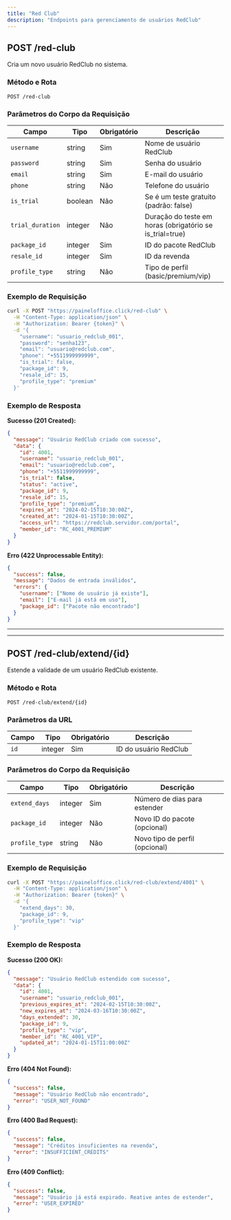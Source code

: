 ```yaml
---
title: "Red Club"
description: "Endpoints para gerenciamento de usuários RedClub"
---
```


## POST /red-club

Cria um novo usuário RedClub no sistema.

### Método e Rota
```
POST /red-club
```

### Parâmetros do Corpo da Requisição

| Campo | Tipo | Obrigatório | Descrição |
|-------|------|-------------|-----------|
| `username` | string | Sim | Nome de usuário RedClub |
| `password` | string | Sim | Senha do usuário |
| `email` | string | Sim | E-mail do usuário |
| `phone` | string | Não | Telefone do usuário |
| `is_trial` | boolean | Não | Se é um teste gratuito (padrão: false) |
| `trial_duration` | integer | Não | Duração do teste em horas (obrigatório se is_trial=true) |
| `package_id` | integer | Sim | ID do pacote RedClub |
| `resale_id` | integer | Sim | ID da revenda |
| `profile_type` | string | Não | Tipo de perfil (basic/premium/vip) |

### Exemplo de Requisição

```bash
curl -X POST "https://paineloffice.click/red-club" \
  -H "Content-Type: application/json" \
  -H "Authorization: Bearer {token}" \
  -d '{
    "username": "usuario_redclub_001",
    "password": "senha123",
    "email": "usuario@redclub.com",
    "phone": "+5511999999999",
    "is_trial": false,
    "package_id": 9,
    "resale_id": 15,
    "profile_type": "premium"
  }'
```

### Exemplo de Resposta

**Sucesso (201 Created):**
```json
{
  "message": "Usuário RedClub criado com sucesso",
  "data": {
    "id": 4001,
    "username": "usuario_redclub_001",
    "email": "usuario@redclub.com",
    "phone": "+5511999999999",
    "is_trial": false,
    "status": "active",
    "package_id": 9,
    "resale_id": 15,
    "profile_type": "premium",
    "expires_at": "2024-02-15T10:30:00Z",
    "created_at": "2024-01-15T10:30:00Z",
    "access_url": "https://redclub.servidor.com/portal",
    "member_id": "RC_4001_PREMIUM"
  }
}
```

**Erro (422 Unprocessable Entity):**
```json
{
  "success": false,
  "message": "Dados de entrada inválidos",
  "errors": {
    "username": ["Nome de usuário já existe"],
    "email": ["E-mail já está em uso"],
    "package_id": ["Pacote não encontrado"]
  }
}
```

---

---

## POST /red-club/extend/{id}

Estende a validade de um usuário RedClub existente.

### Método e Rota
```
POST /red-club/extend/{id}
```

### Parâmetros da URL

| Campo | Tipo | Obrigatório | Descrição |
|-------|------|-------------|-----------|
| `id` | integer | Sim | ID do usuário RedClub |

### Parâmetros do Corpo da Requisição

| Campo | Tipo | Obrigatório | Descrição |
|-------|------|-------------|-----------|
| `extend_days` | integer | Sim | Número de dias para estender |
| `package_id` | integer | Não | Novo ID do pacote (opcional) |
| `profile_type` | string | Não | Novo tipo de perfil (opcional) |

### Exemplo de Requisição

```bash
curl -X POST "https://paineloffice.click/red-club/extend/4001" \
  -H "Content-Type: application/json" \
  -H "Authorization: Bearer {token}" \
  -d '{
    "extend_days": 30,
    "package_id": 9,
    "profile_type": "vip"
  }'
```

### Exemplo de Resposta

**Sucesso (200 OK):**
```json
{
  "message": "Usuário RedClub estendido com sucesso",
  "data": {
    "id": 4001,
    "username": "usuario_redclub_001",
    "previous_expires_at": "2024-02-15T10:30:00Z",
    "new_expires_at": "2024-03-16T10:30:00Z",
    "days_extended": 30,
    "package_id": 9,
    "profile_type": "vip",
    "member_id": "RC_4001_VIP",
    "updated_at": "2024-01-15T11:00:00Z"
  }
}
```

**Erro (404 Not Found):**
```json
{
  "success": false,
  "message": "Usuário RedClub não encontrado",
  "error": "USER_NOT_FOUND"
}
```

**Erro (400 Bad Request):**
```json
{
  "success": false,
  "message": "Créditos insuficientes na revenda",
  "error": "INSUFFICIENT_CREDITS"
}
```

**Erro (409 Conflict):**
```json
{
  "success": false,
  "message": "Usuário já está expirado. Reative antes de estender",
  "error": "USER_EXPIRED"
}
```